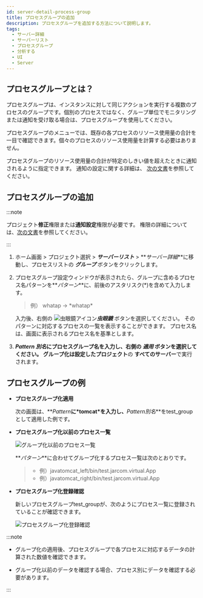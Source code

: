 ```yaml
---
id: server-detail-process-group
title: プロセスグループの追加
description: プロセスグループを追加する方法について説明します。
tags:
  - サーバー詳細
  - サーバーリスト
  - プロセスグループ
  - 分析する
  - UI
  - Server
---
```


## プロセスグループとは？

プロセスグループは、インスタンスに対して同じアクションを実行する複数のプロセスのグループです。個別のプロセスではなく、グループ単位でモニタリングまたは通知を受け取る場合は、プロセスグループを使用してください。

プロセスグループのメニューでは、既存の各プロセスのリソース使用量の合計を一目で確認できます。個々のプロセスのリソース使用量を計算する必要はありません。

プロセスグループのリソース使用量の合計が特定のしきい値を超えたときに通知されるように指定できます。
通知の設定に関する詳細は、 [次の文書](warning-notice#process-event)を参照してください。

## プロセスグループの追加

:::note

プロジェクト**修正**権限または**通知設定**権限が必要です。 権限の詳細については、[次の文書](../project/project-structure#project-auth)を参照してください。

:::

1. ホーム画面 > プロジェクト選択 > **_サーバーリスト_** > **_サーバー詳細_**に移動し、プロセスリストの **_グループ_** ボタンをクリックします。

   <ImgLang img='server-detail-process.png' desc='サーバー詳細プロセス一覧'/>

2. プロセスグループ設定ウィンドウが表示されたら、グループに含めるプロセス名パターンを**_パターン_**に、前後のアスタリスク(\*)を含めて入力します。

   > 例） whatap → \*whatap\*

   <ImgLang img='server-detail-process-group.png' desc='サーバー詳細プロセス一覧グループ化'/>

   入力後、右側の ![虫眼鏡アイコン](/img/ic-search.svg)**_虫眼鏡_** ボタンを選択してください。 そのパターンに対応するプロセスの一覧を表示することができます。 プロセス名は、画面に表示されるプロセス名を基準とします。

3. **_Pattern 別名_**にプロセスグループ名を入力し、右側の **_適用_** ボタンを選択してください。 グループ化は**設定したプロジェクト**の **すべてのサーバー**で実行されます。

## プロセスグループの例

- **プロセスグループ化適用**

  次の画面は、**_Pattern_**に\*tomcat\*を入力し、**_Pattern別名_**をtest_groupとして適用した例です。

  <ImgLang img='server-detail-process-group-ex.png' desc='サーバー詳細プロセス一覧グループ化例'/>

- **プロセスグループ化以前のプロセス一覧**  

  ![グループ化以前のプロセス一覧](/img/server-process-list.png)

  **_パターン_**に合わせてグループ化するプロセス一覧は次のとおりです。

  > - 例）javatomcat_left/bin/test.jarcom.virtual.App 
  > - 例）javatomcat_right/bin/test.jarcom.virtual.App

- **プロセスグループ化登録確認**

  新しいプロセスグループtest_groupが、次のようにプロセス一覧に登録されていることが確認できます。

  ![プロセスグループ化登録確認](https://img.whatap.io/media/images/test_group.png)

:::note

- グループ化の適用後、プロセスグループで各プロセスに対応するデータの計算された数値を確認できます。 

- グループ化以前のデータを確認する場合、プロセス別にデータを確認する必要があります。

:::

